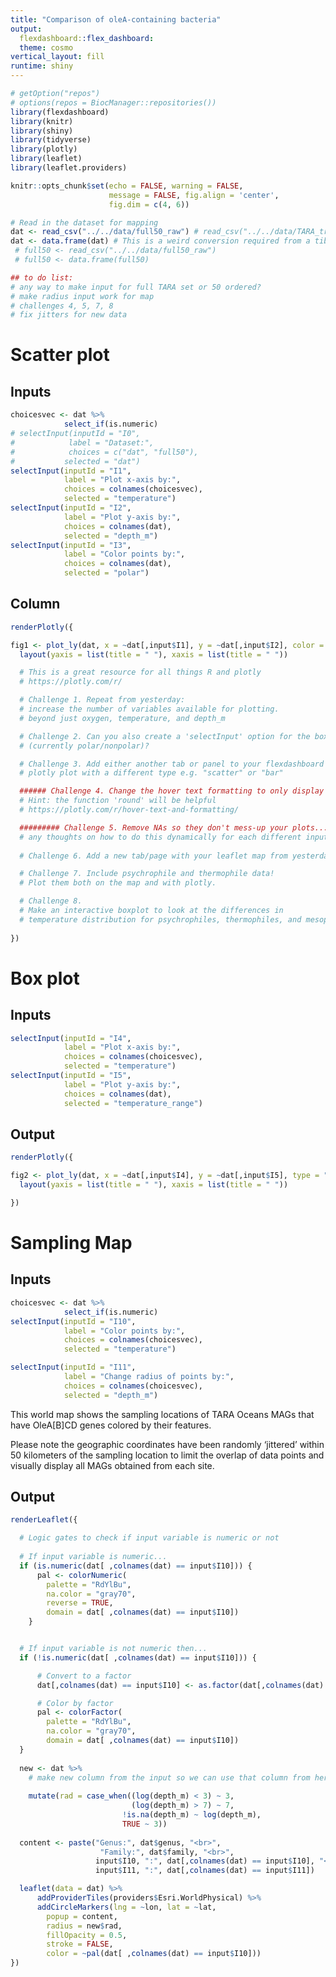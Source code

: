 ```yaml
---
title: "Comparison of oleA-containing bacteria"
output:
  flexdashboard::flex_dashboard:
  theme: cosmo
vertical_layout: fill
runtime: shiny
---
```

  
```r
# getOption("repos")
# options(repos = BiocManager::repositories())
library(flexdashboard)
library(knitr)
library(shiny)
library(tidyverse)
library(plotly)
library(leaflet)
library(leaflet.providers)

knitr::opts_chunk$set(echo = FALSE, warning = FALSE,
                      message = FALSE, fig.align = 'center',
                      fig.dim = c(4, 6))
```


```r
# Read in the dataset for mapping
dat <- read_csv("../../data/full50_raw") # read_csv("../../data/TARA_tree_annotation_df.csv")
dat <- data.frame(dat) # This is a weird conversion required from a tibble to a data frame
 # full50 <- read_csv("../../data/full50_raw")
 # full50 <- data.frame(full50)

## to do list:
# any way to make input for full TARA set or 50 ordered?
# make radius input work for map
# challenges 4, 5, 7, 8
# fix jitters for new data
```

Scatter plot {data-icon="fa-hashtag"}
=====================================
Inputs {.sidebar data-width=350}
----------------------------------------------------------------------

```r
choicesvec <- dat %>% 
            select_if(is.numeric)
# selectInput(inputId = "I0", 
#            label = "Dataset:", 
#            choices = c("dat", "full50"),
#           selected = "dat")
selectInput(inputId = "I1", 
            label = "Plot x-axis by:", 
            choices = colnames(choicesvec),
            selected = "temperature")
selectInput(inputId = "I2", 
            label = "Plot y-axis by:", 
            choices = colnames(dat),
            selected = "depth_m")
selectInput(inputId = "I3", 
            label = "Color points by:", 
            choices = colnames(dat),
            selected = "polar")
```

Column {.tabset}
----------------------------------------------------------------------
```r

renderPlotly({

fig1 <- plot_ly(dat, x = ~dat[,input$I1], y = ~dat[,input$I2], color = ~dat[,input$I3], type = "scatter") %>%
  layout(yaxis = list(title = " "), xaxis = list(title = " "))

  # This is a great resource for all things R and plotly 
  # https://plotly.com/r/

  # Challenge 1. Repeat from yesterday: 
  # increase the number of variables available for plotting. 
  # beyond just oxygen, temperature, and depth_m

  # Challenge 2. Can you also create a 'selectInput' option for the boxplot y-axis 
  # (currently polar/nonpolar)?

  # Challenge 3. Add either another tab or panel to your flexdashboard with another 
  # plotly plot with a different type e.g. "scatter" or "bar"

  ###### Challenge 4. Change the hover text formatting to only display numbers to 1 decimal place
  # Hint: the function 'round' will be helpful
  # https://plotly.com/r/hover-text-and-formatting/

  ######### Challenge 5. Remove NAs so they don't mess-up your plots...
  # any thoughts on how to do this dynamically for each different input variable?
 
  # Challenge 6. Add a new tab/page with your leaflet map from yesterday

  # Challenge 7. Include psychrophile and thermophile data! 
  # Plot them both on the map and with plotly. 

  # Challenge 8.
  # Make an interactive boxplot to look at the differences in 
  # temperature distribution for psychrophiles, thermophiles, and mesophiles
  
})
```

Box plot {data-icon="fa-star"}
===============================================
Inputs {.sidebar data-width=350}
-------------------------------------------------------------------------------------
```r
selectInput(inputId = "I4", 
            label = "Plot x-axis by:", 
            choices = colnames(choicesvec),
            selected = "temperature")
selectInput(inputId = "I5", 
            label = "Plot y-axis by:", 
            choices = colnames(dat),
            selected = "temperature_range")

```

Output
-----------------------------------------------------------------------------------

```r

renderPlotly({

fig2 <- plot_ly(dat, x = ~dat[,input$I4], y = ~dat[,input$I5], type = "box") %>%
  layout(yaxis = list(title = " "), xaxis = list(title = " "))

})
```

Sampling Map {data-icon="fa-heart"}
=====================================
Inputs {.sidebar data-width=350}
----------------------------------------------------------------------

```r
choicesvec <- dat %>% 
            select_if(is.numeric)
selectInput(inputId = "I10", 
            label = "Color points by:", 
            choices = colnames(choicesvec),
            selected = "temperature")

selectInput(inputId = "I11", 
            label = "Change radius of points by:", 
            choices = colnames(choicesvec),
            selected = "depth_m")
```

This world map shows the sampling locations of TARA Oceans MAGs that have OleA[B]CD genes colored by their features.

Please note the geographic coordinates have been randomly 'jittered' within 50 kilometers of the sampling location to limit the overlap of data points and  visually display all MAGs obtained from each site.

Output
----------------------------------------------------------------------
```r

renderLeaflet({

  # Logic gates to check if input variable is numeric or not  
    
  # If input variable is numeric...
  if (is.numeric(dat[ ,colnames(dat) == input$I10])) {
      pal <- colorNumeric(
        palette = "RdYlBu",
        na.color = "gray70",
        reverse = TRUE,
        domain = dat[ ,colnames(dat) == input$I10])
    }


  # If input variable is not numeric then...
  if (!is.numeric(dat[ ,colnames(dat) == input$I10])) {

      # Convert to a factor
      dat[,colnames(dat) == input$I10] <- as.factor(dat[,colnames(dat) == input$I10])

      # Color by factor
      pal <- colorFactor(
        palette = "RdYlBu",
        na.color = "gray70",
        domain = dat[ ,colnames(dat) == input$I10])
  }
  
  new <- dat %>% 
    # make new column from the input so we can use that column from here on instead
    
    mutate(rad = case_when((log(depth_m) < 3) ~ 3,
                           (log(depth_m) > 7) ~ 7,
                         !is.na(depth_m) ~ log(depth_m),
                         TRUE ~ 3)) 
    
  content <- paste("Genus:", dat$genus, "<br>",
                    "Family:", dat$family, "<br>",
                   input$I10, ":", dat[,colnames(dat) == input$I10], "<br>",
                   input$I11, ":", dat[,colnames(dat) == input$I11])

  leaflet(data = dat) %>%
      addProviderTiles(providers$Esri.WorldPhysical) %>%
      addCircleMarkers(lng = ~lon, lat = ~lat,
        popup = content,
        radius = new$rad,      
        fillOpacity = 0.5, 
        stroke = FALSE,
        color = ~pal(dat[ ,colnames(dat) == input$I10]))
})
```
